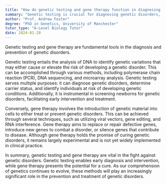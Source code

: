 ```yaml
---
title: "How do genetic testing and gene therapy function in diagnosing and preventing genetic disorders?"
summary: "Genetic testing is crucial for diagnosing genetic disorders, while gene therapy plays a key role in their prevention and treatment, offering potential solutions for affected individuals."
author: "Prof. Andrew Foster"
degree: "PhD in Genetics, University of Manchester"
tutor_type: "A-Level Biology Tutor"
date: 2024-01-20
---
```


Genetic testing and gene therapy are fundamental tools in the diagnosis and prevention of genetic disorders.

Genetic testing entails the analysis of DNA to identify genetic variations that may either cause or elevate the risk of developing a genetic disorder. This can be accomplished through various methods, including polymerase chain reaction (PCR), DNA sequencing, and microarray analysis. Genetic testing serves multiple purposes: it can diagnose genetic disorders, determine carrier status, and identify individuals at risk of developing genetic conditions. Additionally, it is instrumental in screening newborns for genetic disorders, facilitating early intervention and treatment.

Conversely, gene therapy involves the introduction of genetic material into cells to either treat or prevent genetic disorders. This can be achieved through several techniques, such as utilizing viral vectors, gene editing, and RNA interference. Gene therapy aims to replace or repair defective genes, introduce new genes to combat a disorder, or silence genes that contribute to disease. Although gene therapy holds the promise of curing genetic disorders, it remains largely experimental and is not yet widely implemented in clinical practice.

In summary, genetic testing and gene therapy are vital in the fight against genetic disorders. Genetic testing enables early diagnosis and intervention, while gene therapy presents the potential for a cure. As our comprehension of genetics continues to evolve, these methods will play an increasingly significant role in the prevention and treatment of genetic disorders.
    